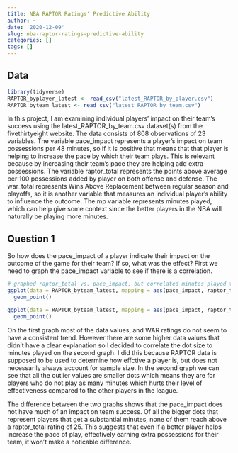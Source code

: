```yaml
---
title: NBA RAPTOR Ratings' Predictive Ability
author: ~
date: '2020-12-09'
slug: nba-raptor-ratings-predictive-ability
categories: []
tags: []
---
```


## Data

```r
library(tidyverse)
RAPTOR_byplayer_latest <- read_csv("latest_RAPTOR_by_player.csv")
RAPTOR_byteam_latest <- read_csv("latest_RAPTOR_by_team.csv")
```

In this project, I am examining individual players' impact on their team's success using the latest_RAPTOR_by_team.csv dataset(s) from the fivethirtyeight website. The data consists of 808 observations of 23 variables. The variable pace_impact represents a player's impact on team possessions per 48 minutes, so if it is positive that means that that player is helping to increase the pace by which their team plays. This is relevant because by increasing their team's pace they are helping add extra possessions. The variable raptor_total represents the points above average per 100 possessions added by player on both offense and defense. The war_total represents Wins Above Replacement between regular season and playoffs, so it is another variable that measures an individual player's ability to influence the outcome. The mp variable represents minutes played, which can help give some context since the better players in the NBA will naturally be playing more minutes.


## Question 1

So how does the pace_impact of a player indicate their impact on the outcome of the game for their team? If so, what was the effect? First we need to graph the pace_impact variable to see if there is a correlation.

```r
# graphed raptor_total vs. pace_impact, but correlated minutes played to size and war_total to color 
ggplot(data = RAPTOR_byteam_latest, mapping = aes(pace_impact, raptor_total, color = war_total)) +
  geom_point()  

ggplot(data = RAPTOR_byteam_latest, mapping = aes(pace_impact, raptor_total, color = war_total, size = mp)) +
  geom_point() 
```
On the first graph most of the data values, and WAR ratings do not seem to have a consistent trend. However there are some higher data values that didn't have a clear explanation so I decided to correlate the dot size to minutes played on the second graph. I did this because RAPTOR data is supposed to be used to determine how effctive a player is, but does not necessarily always account for sample size. In the second graph we can see that all the outlier values are smaller dots which means they are for players who do not play as many minutes which hurts their level of effectiveness compared to the other players in the league.

The difference between the two graphs shows that the pace_impact does not have much of an impact on team success. Of all the bigger dots that represent players that get a substantial minutes, none of them reach above a raptor_total rating of 25. This suggests that even if a better player helps increase the pace of play, effectively earning extra possessions for their team, it won't make a noticable difference.


